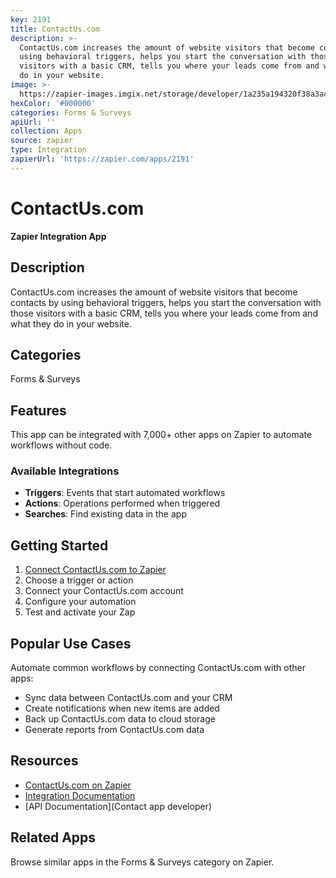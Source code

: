 ```yaml
---
key: 2191
title: ContactUs.com
description: >-
  ContactUs.com increases the amount of website visitors that become contacts by
  using behavioral triggers, helps you start the conversation with those
  visitors with a basic CRM, tells you where your leads come from and what they
  do in your website.
image: >-
  https://zapier-images.imgix.net/storage/developer/1a235a194320f38a3ac44eedc43ba513_4.png?auto=format%2Ccompress&ixlib=python-3.0.0&q=50
hexColor: '#000000'
categories: Forms & Surveys
apiUrl: ''
collection: Apps
source: zapier
type: Integration
zapierUrl: 'https://zapier.com/apps/2191'
---
```

# ContactUs.com

**Zapier Integration App**

## Description

ContactUs.com increases the amount of website visitors that become contacts by using behavioral triggers, helps you start the conversation with those visitors with a basic CRM, tells you where your leads come from and what they do in your website.

## Categories

Forms & Surveys

## Features

This app can be integrated with 7,000+ other apps on Zapier to automate workflows without code.

### Available Integrations

- **Triggers**: Events that start automated workflows
- **Actions**: Operations performed when triggered
- **Searches**: Find existing data in the app

## Getting Started

1. [Connect ContactUs.com to Zapier](https://zapier.com/apps/2191)
2. Choose a trigger or action
3. Connect your ContactUs.com account
4. Configure your automation
5. Test and activate your Zap

## Popular Use Cases

Automate common workflows by connecting ContactUs.com with other apps:

- Sync data between ContactUs.com and your CRM
- Create notifications when new items are added
- Back up ContactUs.com data to cloud storage
- Generate reports from ContactUs.com data

## Resources

- [ContactUs.com on Zapier](https://zapier.com/apps/2191)
- [Integration Documentation](https://zapier.com/apps/2191/integrations)
- [API Documentation](Contact app developer)

## Related Apps

Browse similar apps in the Forms & Surveys category on Zapier.
